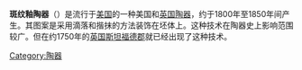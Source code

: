 {{expand|time=2015-04-17}}
{{unreferenced|time=2015-04-17T09:03:08+00:00}}
'''斑纹釉陶器'''（{{lang-en|spatterware}}）是流行于[[美国|美国]]的一种美国和[[英国|英国]][[陶器|陶器]]，约于1800年至1850年间产生。其图案是采用滴落和揩抹的方法装饰在坯体上。这种技术在陶器史上影响范围较广。但在约1750年的[[英国|英国]][[斯坦福德郡|斯坦福德郡]]就已经出现了这种技术。

[[Category:陶器|Category:陶器]]